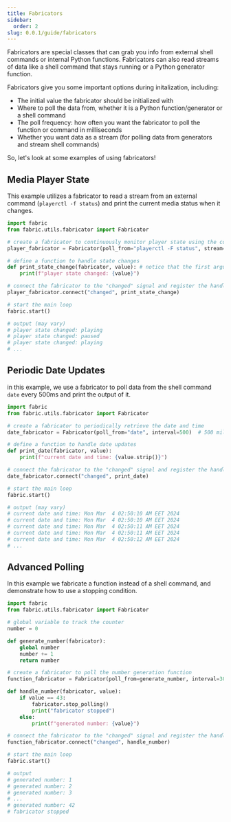 ```yaml
---
title: Fabricators
sidebar:
  order: 2
slug: 0.0.1/guide/fabricators
---
```


Fabricators are special classes that can grab you info from external shell commands or internal Python functions. Fabricators can also read streams of data like a shell command that stays running or a Python generator function.

Fabricators give you some important options during initalization, including:

- The initial value the fabricator should be initialized with
- Where to poll the data from, whether it is a Python function/generator or a shell command
- The poll frequency: how often you want the fabricator to poll the function or command in milliseconds
- Whether you want data as a stream (for polling data from generators and stream shell commands)

So, let's look at some examples of using fabricators!

## Media Player State

This example utilizes a fabricator to read a stream from an external command (`playerctl -f status`) and print the current media status when it changes.

```python
import fabric
from fabric.utils.fabricator import Fabricator

# create a fabricator to continuously monitor player state using the command
player_fabricator = Fabricator(poll_from="playerctl -F status", stream=True)

# define a function to handle state changes
def print_state_change(fabricator, value): # notice that the first argument is the fabricator itself
    print(f"player state changed: {value}")

# connect the fabricator to the "changed" signal and register the handler
player_fabricator.connect("changed", print_state_change)

# start the main loop
fabric.start()

# output (may vary)
# player state changed: playing
# player state changed: paused
# player state changed: playing
# ...
```

## Periodic Date Updates

in this example, we use a fabricator to poll data from the shell command `date` every 500ms and print the output of it.

```python
import fabric
from fabric.utils.fabricator import Fabricator

# create a fabricator to periodically retrieve the date and time
date_fabricator = Fabricator(poll_from="date", interval=500)  # 500 milliseconds

# define a function to handle date updates
def print_date(fabricator, value):
    print(f"current date and time: {value.strip()}")

# connect the fabricator to the "changed" signal and register the handler
date_fabricator.connect("changed", print_date)

# start the main loop
fabric.start()

# output (may vary)
# current date and time: Mon Mar  4 02:50:10 AM EET 2024
# current date and time: Mon Mar  4 02:50:10 AM EET 2024
# current date and time: Mon Mar  4 02:50:11 AM EET 2024
# current date and time: Mon Mar  4 02:50:11 AM EET 2024
# current date and time: Mon Mar  4 02:50:12 AM EET 2024
# ...
```

## Advanced Polling

In this example we fabricate a function instead of a shell command, and demonstrate how to use a stopping condition.

```python
import fabric
from fabric.utils.fabricator import Fabricator

# global variable to track the counter
number = 0

def generate_number(fabricator):
    global number
    number += 1
    return number

# create a fabricator to poll the number generation function
function_fabricator = Fabricator(poll_from=generate_number, interval=300)  # 300 milliseconds

def handle_number(fabricator, value):
    if value == 43:
        fabricator.stop_polling()
        print("fabricator stopped")
    else:
        print(f"generated number: {value}")

# connect the fabricator to the "changed" signal and register the handler
function_fabricator.connect("changed", handle_number)

# start the main loop
fabric.start()

# output
# generated number: 1
# generated number: 2
# generated number: 3
# ...
# generated number: 42
# fabricator stopped
```
